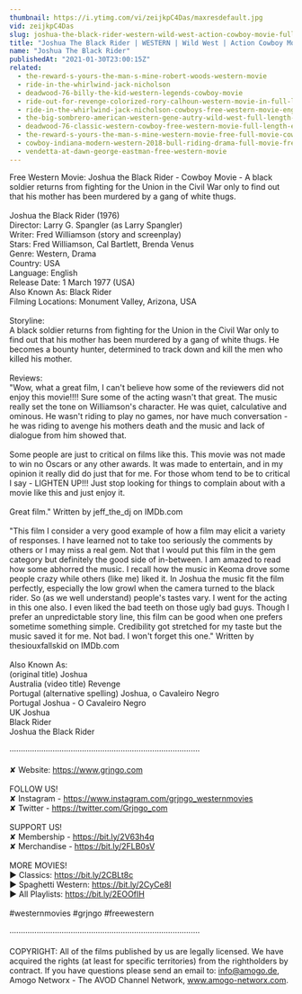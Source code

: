 ```yaml
---
thumbnail: https://i.ytimg.com/vi/zeijkpC4Das/maxresdefault.jpg
vid: zeijkpC4Das
slug: joshua-the-black-rider-western-wild-west-action-cowboy-movie-full-length-civil-war
title: "Joshua The Black Rider | WESTERN | Wild West | Action Cowboy Movie | Full Length | Civil War"
name: "Joshua The Black Rider"
publishedAt: "2021-01-30T23:00:15Z"
related:
  - the-reward-s-yours-the-man-s-mine-robert-woods-western-movie
  - ride-in-the-whirlwind-jack-nicholson
  - deadwood-76-billy-the-kid-western-legends-cowboy-movie
  - ride-out-for-revenge-colorized-rory-calhoun-western-movie-in-full-length
  - ride-in-the-whirlwind-jack-nicholson-cowboys-free-western-movie-english
  - the-big-sombrero-american-western-gene-autry-wild-west-full-length-english
  - deadwood-76-classic-western-cowboy-free-western-movie-full-length-english
  - the-reward-s-yours-the-man-s-mine-western-movie-free-full-movie-cowboy-feature-film
  - cowboy-indiana-modern-western-2018-bull-riding-drama-full-movie-free-feature-film-hd
  - vendetta-at-dawn-george-eastman-free-western-movie
---
```


Free Western Movie: Joshua the Black Rider - Cowboy Movie - A black soldier returns from fighting for the Union in the Civil War only to find out that his mother has been murdered by a gang of white thugs.<br />
<br />
Joshua the Black Rider (1976)<br />
Director: Larry G. Spangler (as Larry Spangler)<br />
Writer: Fred Williamson (story and screenplay)<br />
Stars: Fred Williamson, Cal Bartlett, Brenda Venus<br />
Genre: Western, Drama <br />
Country: USA<br />
Language: English<br />
Release Date: 1 March 1977 (USA) <br />
Also Known As: Black Rider <br />
Filming Locations: Monument Valley, Arizona, USA<br />
<br />
Storyline:<br />
A black soldier returns from fighting for the Union in the Civil War only to find out that his mother has been murdered by a gang of white thugs. He becomes a bounty hunter, determined to track down and kill the men who killed his mother.<br />
<br />
Reviews:<br />
"Wow, what a great film, I can't believe how some of the reviewers did not enjoy this movie!!!! Sure some of the acting wasn't that great. The music really set the tone on Williamson's character. He was quiet, calculative and ominous. He wasn't riding to play no games, nor have much conversation - he was riding to avenge his mothers death and the music and lack of dialogue from him showed that.<br />
<br />
Some people are just to critical on films like this. This movie was not made to win no Oscars or any other awards. It was made to entertain, and in my opinion it really did do just that for me. For those whom tend to be to critical I say - LIGHTEN UP!!! Just stop looking for things to complain about with a movie like this and just enjoy it.<br />
<br />
Great film." Written by jeff_the_dj on IMDb.com <br />
<br />
"This film I consider a very good example of how a film may elicit a variety of responses. I have learned not to take too seriously the comments by others or I may miss a real gem. Not that I would put this film in the gem category but definitely the good side of in-between. I am amazed to read how some abhorred the music. I recall how the music in Keoma drove some people crazy while others (like me) liked it. In Joshua the music fit the film perfectly, especially the low growl when the camera turned to the black rider. So (as we well understand) people's tastes vary. I went for the acting in this one also. I even liked the bad teeth on those ugly bad guys. Though I prefer an unpredictable story line, this film can be good when one prefers sometime something simple. Credibility got stretched for my taste but the music saved it for me. Not bad. I won't forget this one." Written by thesiouxfallskid on IMDb.com <br />
<br />
Also Known As:<br />
(original title) Joshua<br />
Australia (video title) Revenge<br />
Portugal (alternative spelling) Joshua, o Cavaleiro Negro<br />
Portugal Joshua - O Cavaleiro Negro<br />
UK Joshua<br />
Black Rider<br />
Joshua the Black Rider<br />
<br />
····················································································<br />
<br />
✘ Website: https://www.grjngo.com<br />
<br />
FOLLOW US!<br />
✘ Instagram - https://www.instagram.com/grjngo_westernmovies<br />
✘ Twitter - https://twitter.com/Grjngo_com<br />
<br />
SUPPORT US!<br />
✘ Membership - https://bit.ly/2V63h4q<br />
✘ Merchandise - https://bit.ly/2FLB0sV<br />
<br />
MORE MOVIES! <br />
► Classics: https://bit.ly/2CBLt8c <br />
► Spaghetti Western: https://bit.ly/2CyCe8I <br />
► All Playlists: https://bit.ly/2EOOfIH <br />
<br />
#westernmovies #grjngo #freewestern<br />
<br />
····················································································<br />
<br />
COPYRIGHT: All of the films published by us are legally licensed. We have acquired the rights (at least for specific territories) from the rightholders by contract. If you have questions please send an email to: info@amogo.de, Amogo Networx - The AVOD Channel Network, www.amogo-networx.com.